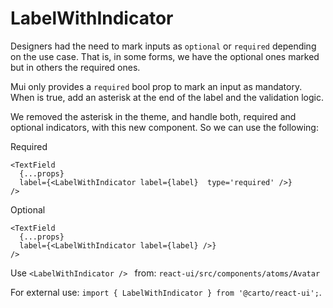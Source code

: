 
<Meta title='Atoms/LabelWithIndicator/Guide' />

# LabelWithIndicator

Designers had the need to mark inputs as `optional` or `required` depending on the use case. That is, in some forms, we have the optional ones marked but in others the required ones.

Mui only provides a `required` bool prop to mark an input as mandatory. When is true, add an asterisk at the end of the label and the validation logic.

We removed the asterisk in the theme, and handle both, required and optional indicators, with this new component. So we can use the following:

Required

```
<TextField
  {...props}
  label={<LabelWithIndicator label={label}  type='required' />}
/>
```

Optional

```
<TextField
  {...props}
  label={<LabelWithIndicator label={label} />}
/>
```

Use `<LabelWithIndicator /> ` from: `react-ui/src/components/atoms/Avatar`

For external use: `import { LabelWithIndicator } from '@carto/react-ui';`.
